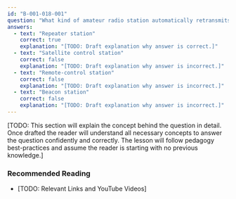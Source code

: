 ```yaml
---
id: "B-001-018-001"
question: "What kind of amateur radio station automatically retransmits the signals of other stations?"
answers:
  - text: "Repeater station"
    correct: true
    explanation: "[TODO: Draft explanation why answer is correct.]"
  - text: "Satellite control station"
    correct: false
    explanation: "[TODO: Draft explanation why answer is incorrect.]"
  - text: "Remote-control station"
    correct: false
    explanation: "[TODO: Draft explanation why answer is incorrect.]"
  - text: "Beacon station"
    correct: false
    explanation: "[TODO: Draft explanation why answer is incorrect.]"
---
```


[TODO: This section will explain the concept behind the question in detail. Once drafted the reader will understand all necessary concepts to answer the question confidently and correctly. The lesson will follow pedagogy best-practices and assume the reader is starting with no previous knowledge.]

### Recommended Reading

- [TODO: Relevant Links and YouTube Videos]
